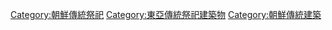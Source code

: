 [[Category:朝鮮傳統祭祀|Category:朝鮮傳統祭祀]]
[[Category:東亞傳統祭祀建築物|Category:東亞傳統祭祀建築物]]
[[Category:朝鮮傳統建築|Category:朝鮮傳統建築]]